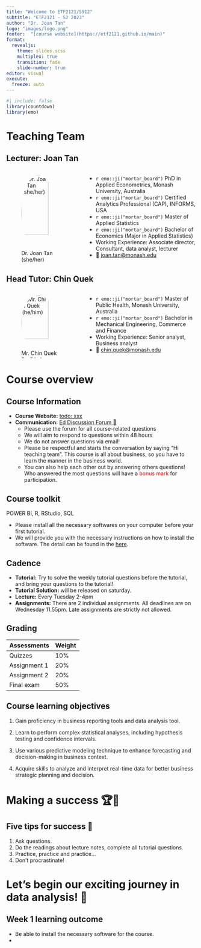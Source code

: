 ```yaml
---
title: "Welcome to ETF2121/5912"
subtitle: "ETF2121 - S2 2023"
author: "Dr. Joan Tan"
logo: "images/logo.png"
footer:  "[course website](https://etf2121.github.io/main)"
format: 
  revealjs: 
    theme: slides.scss
    multiplex: true
    transition: fade
    slide-number: true
editor: visual
execute:
  freeze: auto
---
```


```r
#| include: false
library(countdown)
library(emo)
```

# Teaching Team

## Lecturer: Joan Tan

::: columns
::: {.column width="40%"}
![Dr. Joan Tan (she/her)](images/lec-1/joan.jpeg){fig-alt="Headshot of Dr. Joan Tan" fig-align="center" style="width: 80%; border-radius: 50%;"}
:::

::: {.column width="60%"}
-   `r emo::ji("mortar_board")` PhD in Applied Econometrics, Monash University, Australia
-   `r emo::ji("mortar_board")` Certified Analytics Professional (CAP), INFORMS, USA
-   `r emo::ji("mortar_board")` Master of Applied Statistics
-   `r emo::ji("mortar_board")` Bachelor of Economics (Major in Applied Statistics)
-   Working Experience: Associate director, Consultant, data analyst, lecturer
-   💌 [joan.tan\@monash.edu](mailto:joan.tan@monash.edu){.email}
:::
:::

## Head Tutor: Chin Quek

::: columns
::: {.column width="40%"}
![Mr. Chin Quek (he/him)](images/lec-1/chin.jpg){fig-alt="Headshot of Chin Quek" fig-align="center" style="width: 80%; border-radius: 50%;"}
:::

::: {.column width="60%"}
-   `r emo::ji("mortar_board")` Master of Public Health, Monash University, Australia
-   `r emo::ji("mortar_board")` Bachelor in Mechanical Engineering, Commerce and Finance
-   Working Experience: Senior analyst, Business analyst
-   💌 [chin.quek\@monash.edu](mailto:chin.quek@monash.edu){.email}
:::
:::

# Course overview

## Course Information

-   **Course Website:** [todo: xxx](todo:%20please%20put%20url%20here)
-   **Communication:** [Ed Discussion Forum 💬](Link%20to%20Ed%20discussion%20forum:%20todo)
    -   Please use the forum for all course-related questions
    -   We will aim to respond to questions within 48 hours
    -   We do not answer questions via email!
    -   Please be respectful and starts the conversation by saying "Hi teaching team". This course is all about business, so you have to learn the manner in the business world.
    -   You can also help each other out by answering others questions! Who answered the most questions will have a [bonus mark]{style="color:red;"} for participation.

## Course toolkit

::: callout-important
POWER BI, R, RStudio, SQL
:::

-   Please install all the necessary softwares on your computer before your first tutorial.
-   We will provide you with the necessary instructions on how to install the software. The detail can be found in the [here](todo:%20software%20installation%20webpage).

## Cadence

::: incremental
-   **Tutorial:** Try to solve the weekly tutorial questions before the tutorial, and bring your questions to the tutorial!
-   **Tutorial Solution:** will be released on saturday.
-   **Lecture:** Every Tuesday 2-4pm
-   **Assignments:** There are 2 individual assignments. All deadlines are on Wednesday 11.55pm. Late assignments are strictly not allowed.
:::

## Grading

| Assessments  | Weight |
|--------------|--------|
| Quizzes      | 10%    |
| Assignment 1 | 20%    |
| Assignment 2 | 20%    |
| Final exam   | 50%    |

## Course learning objectives

1.  Gain proficiency in business reporting tools and data analysis tool.

2.  Learn to perform complex statistical analyses, including hypothesis testing and confidence intervals.

3.  Use various predictive modeling technique to enhance forecasting and decision-making in business context.

4.  Acquire skills to analyze and interpret real-time data for better business strategic planning and decision.

# Making a success 🏆🏅

## Five tips for success 💪

1.  Ask questions.
2.  Do the readings about lecture notes, complete all tutorial questions.
3.  Practice, practice and practice...
4.  Don't procrastinate!

# Let's begin our exciting journey in data analysis! 🚗

## Week 1 learning outcome

-   Be able to install the necessary software for the course.
-   
